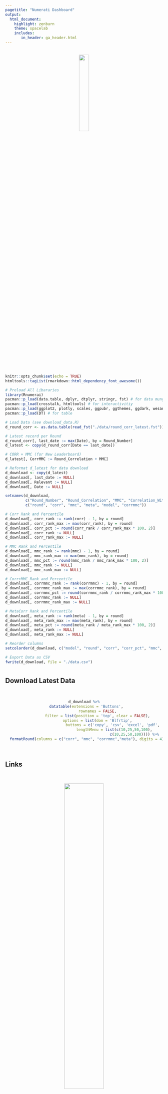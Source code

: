 ```yaml
---
pagetitle: "Numerati Dashboard"
output: 
  html_document: 
    highlight: zenburn  
    theme: spacelab
    includes:
       in_header: ga_header.html
---
```


<br>
<center><img src="https://numer.ai/img/Numerai-Logo-Side-Black.8393ed16.png" width="25%"></center>
<br>


```r
knitr::opts_chunk$set(echo = TRUE)
htmltools::tagList(rmarkdown::html_dependency_font_awesome())

# Preload All Libararies
library(Rnumerai)
pacman::p_load(data.table, dplyr, dtplyr, stringr, fst) # for data munging
pacman::p_load(crosstalk, htmltools) # for interactivitiy 
pacman::p_load(ggplot2, plotly, scales, ggpubr, ggthemes, ggdark, wesanderson) # for charts
pacman::p_load(DT) # for table

# Load Data (see download_data.R)
d_round_corr <- as.data.table(read_fst("./data/round_corr_latest.fst"))

# Latest record per Round
d_round_corr[, last_date := max(Date), by = Round_Number]
d_latest <- copy(d_round_corr[Date == last_date])

# CORR + MMC (for New Leaderboard)
d_latest[, CorrMMC := Round_Correlation + MMC]

# Reformat d_latest for data download
d_download <- copy(d_latest)
d_download[, last_date := NULL]
d_download[, Relevant := NULL]
d_download[, Date := NULL]

setnames(d_download, 
         c("Round_Number", "Round_Correlation", "MMC", "Correlation_With_MM", "Username", "CorrMMC"),
         c("round", "corr", "mmc", "meta", "model", "corrmmc"))

# Corr Rank and Percentile
d_download[, corr_rank := rank(corr) - 1, by = round]
d_download[, corr_rank_max := max(corr_rank), by = round]
d_download[, corr_pct := round(corr_rank / corr_rank_max * 100, 2)]
d_download[, corr_rank := NULL]
d_download[, corr_rank_max := NULL]

# MMC Rank and Percentile
d_download[, mmc_rank := rank(mmc) - 1, by = round]
d_download[, mmc_rank_max := max(mmc_rank), by = round]
d_download[, mmc_pct := round(mmc_rank / mmc_rank_max * 100, 2)]
d_download[, mmc_rank := NULL]
d_download[, mmc_rank_max := NULL]

# Corr+MMC Rank and Percentile
d_download[, corrmmc_rank := rank(corrmmc) - 1, by = round]
d_download[, corrmmc_rank_max := max(corrmmc_rank), by = round]
d_download[, corrmmc_pct := round(corrmmc_rank / corrmmc_rank_max * 100, 2)]
d_download[, corrmmc_rank := NULL]
d_download[, corrmmc_rank_max := NULL]

# MetaCorr Rank and Percentile
d_download[, meta_rank := rank(meta) - 1, by = round]
d_download[, meta_rank_max := max(meta_rank), by = round]
d_download[, meta_pct := round(meta_rank / meta_rank_max * 100, 2)]
d_download[, meta_rank := NULL]
d_download[, meta_rank_max := NULL]

# Reorder columns
setcolorder(d_download, c("model", "round", "corr", "corr_pct", "mmc", "mmc_pct", "corrmmc", "corrmmc_pct", "meta", "meta_pct"))

```


```r
# Export Data as CSV
fwrite(d_download, file = "./data.csv")
```


#  {.tabset}

## Download Latest Data

<br>
<center>

```r
d_download %>%
  datatable(extensions = 'Buttons',
            rownames = FALSE,
            filter = list(position = 'top', clear = FALSE),
            options = list(dom = 'Blfrtip',
                           buttons = c('copy', 'csv', 'excel', 'pdf', 'print'),
                           lengthMenu = list(c(10,25,50,100),
                                             c(10,25,50,100)))) %>%
  formatRound(columns = c("corr", "mmc", "corrmmc","meta"), digits = 4)

```

</center>

<br>


## Links

<br>

<center>

<a href="https://medium.com/numerai/a-new-data-science-competition-where-being-different-pays-251c2aecc40a" target="_blank"><img src="./img/what_is_a_metamodel.jpg" width="50%"></a><br>

<h4>

<a href="https://woobe.github.io/numerati/" target="_blank">**HOME**</a> --- <a href="https://woobe.github.io/numerati/compare_corr.html" target="_blank">**CORR Only**</a> --- <a href="https://woobe.github.io/numerati/compare_mmc.html" target="_blank">**MMC Only**</a> --- <a href="https://woobe.github.io/numerati/compare_corrmmc.html" target="_blank">**CORR + MMC**</a>

<a href="https://raw.githubusercontent.com/woobe/numerati/master/data.csv" target="_blank">**Download Latest Data (CSV)**</a>

</h4>

</center>



## About

<center>
<br>
This dashboard is brought to you by **<a href="https://twitter.com/matlabulous" target="_blank">Jo-fai (Joe) Chow</a>**  

**The IA_AI Crew**

<a href="https://numer.ai/ia_ai" target="_blank"><img src="./img/ia_ai_256.png" width="15%"></a><br>

*"The NMR Life Chose Me."*

<br>

<h5>
**Like What You See?**
</h5>

Support my community effort with $NMR

<img src="./img/nmr_wallet.png" width="15%">

<h6>
`0x0E68111AA447CC56450a2C14BBB26aBf33535F22`
</h6>

<br>

<h5>
**Disclaimer**
</h5>

<h6>
No NMR was burned in the making of this prototype.<br>
This is not an official <a href="https://numer.ai/" target="_blank">Numerai</a> product.<br><br>
Last updated: `r Sys.time()` UTC<br>
Prototype version: <a href="https://github.com/woobe/numerati#change-log" target="_blank">0.11</a><br>
Code: <a href="https://github.com/woobe/numerati" target="_blank">github.com/woobe/numerati</a>
</h6>

<a href="https://github.com/woobe" target="_blank"><i class="fa fa-github-square" aria-hidden="true"></i></a>   <a href="https://twitter.com/matlabulous" target="_blank"><i class="fa fa-twitter-square" aria-hidden="true"></i></a>   <a href="https://www.linkedin.com/in/jofaichow/" target="_blank"><i class="fa fa-linkedin-square" aria-hidden="true"></i></a>

</center>

